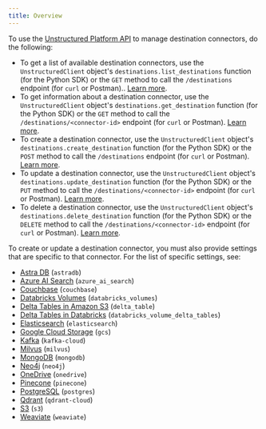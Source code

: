 ```yaml
---
title: Overview
---
```


To use the [Unstructured Platform API](/platform/api/overview) to manage destination connectors, do the following:

- To get a list of available destination connectors, use the `UnstructuredClient` object's `destinations.list_destinations` function (for the Python SDK) or 
  the `GET` method to call the `/destinations` endpoint (for `curl` or Postman).. [Learn more](/platform/api/overview#list-destination-connectors).
- To get information about a destination connector, use the `UnstructuredClient` object's `destinations.get_destination` function (for the Python SDK) or 
  the `GET` method to call the `/destinations/<connector-id>` endpoint (for `curl` or Postman). [Learn more](/platform/api/overview#get-a-destination-connector).
- To create a destination connector, use the `UnstructuredClient` object's `destinations.create_destination` function (for the Python SDK) or 
  the `POST` method to call the `/destinations` endpoint (for `curl` or Postman). [Learn more](/platform/api/overview#create-a-destination-connector).
- To update a destination connector, use the `UnstructuredClient` object's `destinations.update_destination` function (for the Python SDK) or 
  the `PUT` method to call the `/destinations/<connector-id>` endpoint (for `curl` or Postman). [Learn more](/platform/api/overview#update-a-destination-connector).
- To delete a destination connector, use the `UnstructuredClient` object's `destinations.delete_destination` function (for the Python SDK) or 
  the `DELETE` method to call the `/destinations/<connector-id>` endpoint (for `curl` or Postman). [Learn more](/platform/api/overview#delete-a-destination-connector). 

To create or update a destination connector, you must also provide settings that are specific to that connector. 
For the list of specific settings, see:

- [Astra DB](/platform/api/destinations/astradb) (`astradb`)
- [Azure AI Search](/platform/api/destinations/azure-ai-search) (`azure_ai_search`)
- [Couchbase](/platform/api/destinations/couchbase) (`couchbase`)
- [Databricks Volumes](/platform/api/destinations/databricks-volumes) (`databricks_volumes`)
- [Delta Tables in Amazon S3](/platform/api/destinations/delta-table) (`delta_table`)
- [Delta Tables in Databricks](/platform/api/destinations/databricks-delta-table) (`databricks_volume_delta_tables`)
- [Elasticsearch](/platform/api/destinations/elasticsearch) (`elasticsearch`)
- [Google Cloud Storage](/platform/api/destinations/google-cloud) (`gcs`)
- [Kafka](/platform/api/destinations/kafka) (`kafka-cloud`)
- [Milvus](/platform/api/destinations/milvus) (`milvus`)
- [MongoDB](/platform/api/destinations/mongodb) (`mongodb`)
- [Neo4j](/platform/api/destinations/neo4j) (`neo4j`)
- [OneDrive](/platform/api/destinations/onedrive) (`onedrive`)
- [Pinecone](/platform/api/destinations/pinecone) (`pinecone`)
- [PostgreSQL](/platform/api/destinations/postgresql) (`postgres`)
- [Qdrant](/platform/api/destinations/qdrant) (`qdrant-cloud`)
- [S3](/platform/api/destinations/s3) (`s3`)
- [Weaviate](/platform/api/destinations/weaviate) (`weaviate`)

